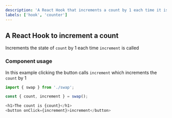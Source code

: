 ```yaml
---
description: 'A React Hook that increments a count by 1 each time it is called.'
labels: ['hook', 'counter']
---
```



## A React Hook to increment a count

Increments the state of `count` by 1 each time `increment` is called

### Component usage

In this example clicking the button calls `increment` which increments the `count` by 1

```js
import { swap } from './swap';

const { count, increment } = swap();

<h1>The count is {count}</h1>
<button onClick={increment}>increment</button>
```
